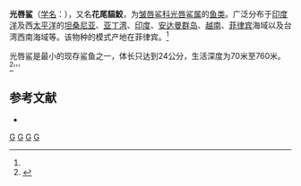 {{Speciesbox 
| taxon = Eridacnis radcliffei
| status = LC
| status_system = iucn3.1
| status_ref = <ref name="iucn">{{IUCN2010.4 |title=Eridacnis radcliffei |assessor=McCormack, C. |assessor2=White, W.T. |assessor3=Tanaka, S. |assessor4=Nakayno, K. |assessor5=Iglesias, S. |assessor6=Gaudiano, J.P. |assessor7=Capadan, P. |id=161468 |year=2008 }}</ref>
| binomial_authority = Smith, 1913<ref name='id5136'>{{cite web| url =http://www.bioinfo.cn/db05/BjdwSpecies.php?action=view&id=5136| title =光唇鲨| work =中国动物物种编目数据库| publisher =中国科学院微生物研究所| author =中国科学院动物研究所| accessdate =2009-04-11| deadurl =yes| archiveurl =https://web.archive.org/web/20160305031031/http://www.bioinfo.cn/db05/BjdwSpecies.php?action=view&id=5136| archivedate =2016-03-05}}</ref>
| range_map = Eridacnis radcliffei distmap.png
| range_map_caption = 光唇鲨分布区域
}}

'''光唇鲨'''（[[学名|学名]]：{{lang|la|''Eridacnis radcliffei''}}），又名'''花尾貓鮫'''，为[[皱唇鲨科|皱唇鲨科]][[光唇鲨属|光唇鲨属]]的[[鱼类|鱼类]]。广泛分布于[[印度洋|印度洋]]及西[[太平洋|太平洋]]的[[坦桑尼亚|坦桑尼亚]]、[[亚丁湾|亚丁湾]]、[[印度|印度]]、[[安达曼群岛|安达曼群岛]]、[[越南|越南]]、[[菲律宾|菲律宾]]海域以及台湾西南海域等。该物种的模式产地在菲律宾。<ref name='id5136'/>

光唇鲨是最小的现存鲨鱼之一，体长只达到24公分，生活深度为70米至760米。<ref name=FishBase>{{FishBase_species| genus = Eridacnis | species = '''radcliffei | month = 6| year = 2009}}</ref>'''

== 参考文献 ==
{{reflist}}
* {{TaiBNET| zh=花尾貓鮫 | id=383095 | binomial=Eridacnis radcliffei | authority=Smith, 1913 | var= | accessdate=2013-01-24}}

{{Taxonbar|from=Q499477}}

[[Category:光唇鲨属|G]]
[[Category:印度洋鱼类|G]]
[[Category:太平洋鱼类|G]]
[[Category:1913年描述的魚類|G]]
